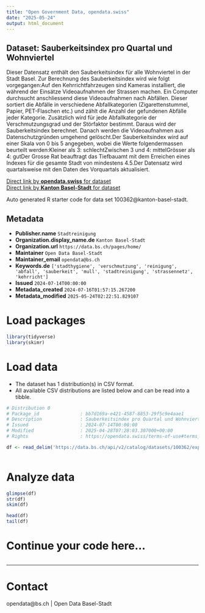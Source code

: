 ```yaml
---
title: "Open Government Data, opendata.swiss"
date: "2025-05-24"
output: html_document
---
```


## Dataset: Sauberkeitsindex pro Quartal und Wohnviertel

Dieser Datensatz enthält den Sauberkeitsindex für alle Wohnviertel in der Stadt Basel. Zur Berechnung des Sauberkeitsindex wird wie folgt vorgegangen:Auf den Kehrrichtfahrzeugen sind Kameras installiert, die während der Einsätze Videoaufnahmen der Strassen machen. Ein Computer durchsucht anschliessend diese Videoaufnahmen nach Abfällen. Dieser sortiert die Abfälle in verschiedene Abfallkategorien (Zigarettenstummel, Papier, PET-Flaschen etc.) und zählt die Anzahl der gefundenen Abfälle jeder Kategorie. Zusätzlich wird für jede Abfallkategorie der Verschmutzungsgrad und der Störfaktor bestimmt. Daraus wird der Sauberkeitsindex berechnet. Danach werden die Videoaufnahmen aus Datenschutzgründen umgehend gelöscht.Der Sauberkeitsindex wird auf einer Skala von 0 bis 5 angegeben, wobei die Werte folgendermassen beurteilt werden:Kleiner als 3: schlechtZwischen 3 und 4: mittelGrösser als 4: gutDer Grosse Rat beauftragt das Tiefbauamt mit dem Erreichen eines Indexes für die gesamte Stadt von mindestens 4.5.Der Datensatz wird quartalsweise mit den Daten des Vorquartals aktualisiert.

[Direct link by **opendata.swiss** for dataset](https://opendata.swiss/de/dataset/sauberkeitsindex-pro-quartal-und-wohnviertel)<br>
[Direct link by **Kanton Basel-Stadt** for dataset](https://data.bs.ch/explore/dataset/100362/)

Auto generated R starter code for data set 100362@kanton-basel-stadt.

## Metadata

- **Publisher.name** `Stadtreinigung`
- **Organization.display_name.de** `Kanton Basel-Stadt`
- **Organization.url** `https://data.bs.ch/pages/home/`
- **Maintainer** `Open Data Basel-Stadt`
- **Maintainer_email** `opendata@bs.ch`
- **Keywords.de** `['stadthygiene', 'verschmutzung', 'reinigung', 'abfall', 'sauberkeit', 'mull', 'stadtreinigung', 'strassennetz', 'kehrricht']`
- **Issued** `2024-07-14T00:00:00`
- **Metadata_created** `2024-07-16T01:57:15.267200`
- **Metadata_modified** `2025-05-24T02:22:51.829107`


# Load packages

```r

library(tidyverse)
library(skimr)

```

# Load data

-   The dataset has 1 distribution(s) in CSV format.
-   All available CSV distributions are listed below and can be read into a tibble.

```r

# Distribution 0
# Package_id               : bb7d169a-e421-4587-8853-29f5c9e4aae1
# Description              : Sauberkeitsindex pro Quartal und Wohnviertel (csv)
# Issued                   : 2024-07-14T00:00:00
# Modified                 : 2025-04-28T07:28:03.307000+00:00
# Rights                   : https://opendata.swiss/terms-of-use#terms_by

df <- read_delim('https://data.bs.ch/api/v2/catalog/datasets/100362/exports/csv?use_labels=true')



```

# Analyze data

```r

glimpse(df)
str(df)
skim(df)

head(df)
tail(df)

```

# Continue your code here...

```r

```

------------------------------------------------------------------------

# Contact

opendata@bs.ch | Open Data Basel-Stadt
